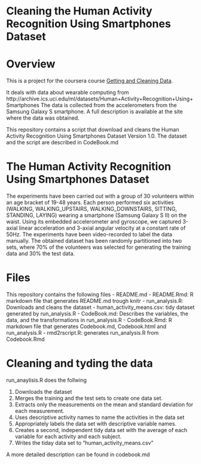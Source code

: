 Cleaning the Human Activity Recognition Using Smartphones Dataset
========================================================

# Overview

This is a project for the coursera course [Getting and Cleaning Data][1].


It deals with data about wearable computing from http://archive.ics.uci.edu/ml/datasets/Human+Activity+Recognition+Using+Smartphones
The data is collected from the accelerometers from the Samsung Galaxy S smartphone. A full description is available at the site where the data was obtained. 


This repository contains a script that download and cleans the Human Activity Recognition Using Smartphones Dataset Version 1.0. The dataset and the script are described in CodeBook.md


[1]: https://class.coursera.org/getdata-004/



# The Human Activity Recognition Using Smartphones Dataset

The experiments have been carried out with a group of 30 volunteers within an age bracket of 19-48 years. Each person performed six activities (WALKING, WALKING_UPSTAIRS, WALKING_DOWNSTAIRS, SITTING, STANDING, LAYING) wearing a smartphone (Samsung Galaxy S II) on the waist. Using its embedded accelerometer and gyroscope, we captured 3-axial linear acceleration and 3-axial angular velocity at a constant rate of 50Hz. The experiments have been video-recorded to label the data manually. The obtained dataset has been randomly partitioned into two sets, where 70% of the volunteers was selected for generating the training data and 30% the test data. 


# Files

This repository contains the following files
- README.md
- README.Rmd: R markdown file that generates README.md trough knitr
- run_analysis.R: Downloads and cleans the dataset
- human_activity_means.csv: tidy dataset generated by run_analysis.R
- CodeBook.md: Describes the variables, the data, and the transformations in run_analysis.R
- CodeBook.Rmd: R markdown file that generates Codebook.md, Codebook.html and run_analysis.R
- rmd2rscript.R: generates run_analysis.R from Codebook.Rmd




# Cleaning and tyding the data
run_anaylisis.R does the follwing

1. Downloads the dataset
1. Merges the training and the test sets to create one data set.
1. Extracts only the measurements on the mean and standard deviation for each measurement. 
1. Uses descriptive activity names to name the activities in the data set
1. Appropriately labels the data set with descriptive variable names. 
1. Creates a second, independent tidy data set with the average of each variable for each activity and each subject. 
1. Writes the tiday data set to "human_activity_means.csv"


A more detailed description can be found in codebook.md
 
